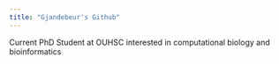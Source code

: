 ```yaml
---
title: "Gjandebeur's Github"
---
```


Current PhD Student at OUHSC interested in computational biology and bioinformatics
